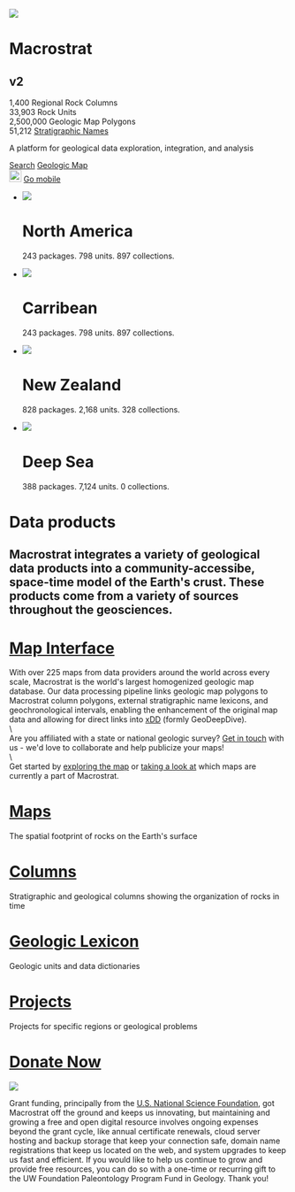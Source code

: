 
<div id="total">

[//]: # "Nav Bar"
<Navbar></Navbar>

[//]: # "Start Page"
<div class="card start-card">
<div class="start">
    <Image className="back-img cover-image" src="cover_large.jpg"></Image>
    <div class="text">
      <span class="header">
        <h1 id="main-title" class="big">Macrostrat<h2 class="version">v2</h2></h1>
      </span>
      <div class="stats">
        <div class="stat">
          <span class="top-stat" id="n_columns">1,400</span>
          <span class="top-stat-label">Regional Rock Columns</span>
        </div>
        <div class="stat">
          <span class="top-stat" id="n_units">33,903</span>
          <span class="top-stat-label">Rock Units</span>
        </div>
        <div class="stat">
          <span class="top-stat" id="n_polys">2,500,000</span>
          <span class="top-stat-label">Geologic Map Polygons</span>
        </div>
        <div class="stat">
          <span class="top-stat" id="n_names">51,212</span>
          <span class="top-stat-label"><a href="Macrostrat_strat_names.html" target="_blank">Stratigraphic Names</a></span>
        </div>
      </div>
      <p class="big-text">A platform for geological data exploration, integration, and analysis</p>
      <div class="buttons1">
        <a type="button" class="btn" href="/sift/#/">Search</a>
        <a type="button" class="btn" href="/map/#3/40.78/-94.13">Geologic Map</a>
        <div type="button" class="btn rockd" onclick="window.location='https://rockd.org'">
          <div class="rockd-button-container">
            <Image src="rockd.jpg" width="22px" className="rockd-png"></Image>
            <a href="https://rockd.org" target="_blank">Go mobile</a>
          </div>
        </div>
      </div>
    </div>
</div>
</div>

<div class="scroller" data-speed="slow" data-animated="true">
  <ul class="tag-list scroller__inner">
    <li>
      <div class="location-card">
        <Image className="card-image" src="north_america_med.jpg"></Image>
        <div class="location-text">
          <h1>North America</h1>
          <p>243 packages. 798 units. 897 collections.</p>
        </div>
      </div>
    </li>
    <li>
      <div class="location-card">
        <Image className="card-image" src="caribbean_new_medium.jpg"></Image>
        <div class="location-text">
          <h1>Carribean</h1>
          <p>243 packages. 798 units. 897 collections.</p>
        </div>
      </div>
    </li>
    <li>
      <div class="location-card">
        <Image className="card-image" src="new_zealand_new_medium.jpg"></Image>
        <div class="location-text">
          <h1>New Zealand</h1>
          <p>828 packages. 2,168 units. 328 collections.</p>
        </div>
      </div>
    </li>
    <li>
      <div class="location-card">
        <Image className="card-image bottom" src="deep_sea_new_medium.jpg"></Image>
        <div class="location-text">
          <h1>Deep Sea</h1>
          <p>388 packages. 7,124 units. 0 collections.</p>
        </div>
      </div>
    </li>
  </ul>
</div>

[//]: # "Data Products"
<div class="section">
  <h1>Data products</h1>
  <h2>Macrostrat integrates a variety of geological data products into a community-accessibe, space-time model of the Earth's crust. These products come from a variety of sources throughout the geosciences.</h2>
</div>

[//]: # "Map Interface"
<div class="card basic-card">
  <div class="link-title">
    <a href="/map"><h1>Map Interface</h1></a>
  </div>
  <p class="long">
    <div class="temp">With over 225 maps from data providers around the world across every scale, Macrostrat is the world's largest homogenized geologic map database. Our data processing pipeline links geologic map polygons to Macrostrat column polygons, external stratigraphic name lexicons, and geochronological intervals, enabling the enhancement of the original map data and allowing for direct links into <a href="https://xdd.wisc.edu" target="_blank">xDD</a> (formly GeoDeepDive).</div>
    \
    <div class="temp">Are you affiliated with a state or national geologic survey? <a href="mailto:contact@macrostrat.org?Subject=Geologic%20Map%20Collaboration">Get in touch</a> with us - we'd love to collaborate and help publicize your maps!</div>
    \
    <div class="temp"> Get started by <a href="/map">exploring the map</a> or <a href="/map/sources">taking a look at</a> which maps are currently a part of Macrostrat.</div>
  </p>
</div>

[//]: # "Maps"
<div class="card basic-card">
  <div class="link-title">
    <a href="/maps"><h1>Maps</h1></a>
  </div>
  <p>
    The spatial footprint of rocks on the Earth's surface
  </p>
</div>

[//]: # "Columns"
<div class="card basic-card">
  <div class="link-title">
    <a href="/columns"><h1>Columns</h1></a>
  </div>
  <p>
    Stratigraphic and geological columns showing the organization of rocks in time
  </p>
</div>

[//]: # "Geologic Lexicon"
<div class="card basic-card">
  <div class="link-title">
    <a href="/lex"><h1>Geologic Lexicon</h1></a>
  </div>
  <p>
    Geologic units and data dictionaries
  </p>
</div>

[//]: # "Projects"
<div class="card basic-card">
  <div class="link-title">
    <a href="/projects"><h1>Projects</h1></a>
  </div>
  <p>
    Projects for specific regions or geological problems
  </p>
</div>


[//]: # "Donate"
<div class="section">
  <a href="https://secure.supportuw.org/give/?id=E0A03FA3-B2A0-431C-83EE-A121A04EEB5D" target="_blank"><h1>Donate Now</h1></a>
</div>
<div class="card donate-card">
  <Image className="back-img donate-img" src="donate_medium.jpg"></Image>
  <p class="donate-text">
    Grant funding, principally from the <a href="http://www.nsf.gov" target="_blank">U.S. National Science Foundation</a>, got Macrostrat off the ground and keeps us innovating, but maintaining and growing a free and open digital resource involves ongoing expenses beyond the grant cycle, like annual certificate renewals, cloud server hosting and backup storage that keep your connection safe, domain name registrations that keep us located on the web, and system upgrades to keep us fast and efficient. If you would like to help us continue to grow and provide free resources, you can do so with a one-time or recurring gift to the UW Foundation Paleontology Program Fund in Geology. Thank you!
  </p>
</div>

[//]: # "Footer"
<Footer></Footer>

</div>